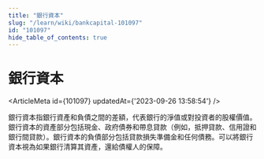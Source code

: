```yaml
---
title: "銀行資本"
slug: "/learn/wiki/bankcapital-101097"
id: "101097"
hide_table_of_contents: true
---
```



# 銀行資本

<ArticleMeta id={101097} updatedAt={'2023-09-26 13:58:54'} />
<div className='border-solid border-b border-t-0 my-4 border-[var(--ifm-color-gray-300)]' />

銀行資本指銀行資產和負債之間的差額，代表銀行的淨值或對投資者的股權價值。銀行資本的資產部分包括現金、政府債券和帶息貸款（例如，抵押貸款、信用證和銀行間貸款）。銀行資本的負債部分包括貸款損失準備金和任何債務。可以將銀行資本視為如果銀行清算其資產，還給債權人的保障。
